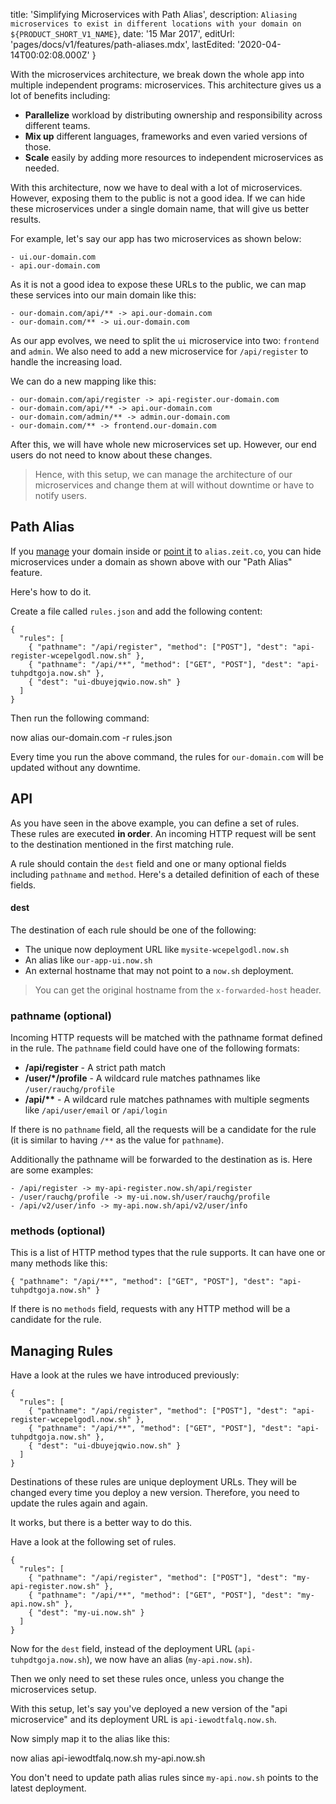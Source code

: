 
  title: 'Simplifying Microservices with Path Alias',
  description: `Aliasing microservices to exist in different locations with your domain on ${PRODUCT_SHORT_V1_NAME}`,
  date: '15 Mar 2017',
  editUrl: 'pages/docs/v1/features/path-aliases.mdx',
  lastEdited: '2020-04-14T00:02:08.000Z'
}

With the microservices architecture, we break down the whole app into multiple independent programs: microservices. This architecture gives us a lot of benefits including:

- **Parallelize** workload by distributing ownership and responsibility across different teams.
- **Mix up** different languages, frameworks and even varied versions of those.
- **Scale** easily by adding more resources to independent microservices as needed.

With this architecture, now we have to deal with a lot of microservices. However, exposing them to the public is not a good idea. If we can hide these microservices under a single domain name, that will give us better results.

For example, let's say our app has two microservices as shown below:

```
- ui.our-domain.com
- api.our-domain.com
```

As it is not a good idea to expose these URLs to the public, we can map these services into our main domain like this:

```
- our-domain.com/api/** -> api.our-domain.com
- our-domain.com/** -> ui.our-domain.com
```

As our app evolves, we need to split the `ui` microservice into two: `frontend` and `admin`. We also need to add a new microservice for `/api/register` to handle the increasing load.

We can do a new mapping like this:

```
- our-domain.com/api/register -> api-register.our-domain.com
- our-domain.com/api/** -> api.our-domain.com
- our-domain.com/admin/** -> admin.our-domain.com
- our-domain.com/** -> frontend.our-domain.com
```

After this, we will have whole new microservices set up. However, our end users do not need to know about these changes.

> Hence, with this setup, we can manage the architecture of our microservices and change them at will without downtime or have to notify users.

## Path Alias

If you [manage](/docs/getting-started/assign-a-domain-name#2.-using-a-custom-domain,-managed-by-now) your domain inside <OrgV1Name /> or [point it](/docs/getting-started/assign-a-domain-name#4.-using-a-custom-domain-with-a-cname) to `alias.zeit.co`, you can hide microservices under a domain as shown above with our "Path Alias" feature.

Here's how to do it.

Create a file called `rules.json` and add the following content:

```
{
  "rules": [
    { "pathname": "/api/register", "method": ["POST"], "dest": "api-register-wcepelgodl.now.sh" },
    { "pathname": "/api/**", "method": ["GET", "POST"], "dest": "api-tuhpdtgoja.now.sh" },
    { "dest": "ui-dbuyejqwio.now.sh" }
  ]
}
```

Then run the following command:

<TerminalInput>now alias our-domain.com -r rules.json</TerminalInput>

Every time you run the above command, the rules for `our-domain.com` will be updated without any downtime.

## API

As you have seen in the above example, you can define a set of rules. These rules are executed **in order**. An incoming HTTP request will be sent to the destination mentioned in the first matching rule.

A rule should contain the `dest` field and one or many optional fields including `pathname` and `method`. Here's a detailed definition of each of these fields.

#### dest

The destination of each rule should be one of the following:

- The unique now deployment URL like `mysite-wcepelgodl.now.sh`
- An alias like `our-app-ui.now.sh`
- An external hostname that may not point to a `now.sh` deployment.

> You can get the original hostname from the `x-forwarded-host` header.

### pathname (optional)

Incoming HTTP requests will be matched with the pathname format defined in the rule. The `pathname` field could have one of the following formats:

- **/api/register** - A strict path match
- **/user/\*/profile** - A wildcard rule matches pathnames like `/user/rauchg/profile`
- **/api/\*\*** - A wildcard rule matches pathnames with multiple segments like `/api/user/email` or `/api/login`

If there is no `pathname` field, all the requests will be a candidate for the rule (it is similar to having `/**` as the value for `pathname`).

Additionally the pathname will be forwarded to the destination as is. Here are some examples:

```
- /api/register -> my-api-register.now.sh/api/register
- /user/rauchg/profile -> my-ui.now.sh/user/rauchg/profile
- /api/v2/user/info -> my-api.now.sh/api/v2/user/info
```

### methods (optional)

This is a list of HTTP method types that the rule supports. It can have one or many methods like this:

```
{ "pathname": "/api/**", "method": ["GET", "POST"], "dest": "api-tuhpdtgoja.now.sh" }
```

If there is no `methods` field, requests with any HTTP method will be a candidate for the rule.

## Managing Rules

Have a look at the rules we have introduced previously:

```
{
  "rules": [
    { "pathname": "/api/register", "method": ["POST"], "dest": "api-register-wcepelgodl.now.sh" },
    { "pathname": "/api/**", "method": ["GET", "POST"], "dest": "api-tuhpdtgoja.now.sh" },
    { "dest": "ui-dbuyejqwio.now.sh" }
  ]
}
```

Destinations of these rules are unique <ProductShortV1Name /> deployment URLs. They will be changed every time you deploy a new version. Therefore, you need to update the rules again and again.

It works, but there is a better way to do this.

Have a look at the following set of rules.

```
{
  "rules": [
    { "pathname": "/api/register", "method": ["POST"], "dest": "my-api-register.now.sh" },
    { "pathname": "/api/**", "method": ["GET", "POST"], "dest": "my-api.now.sh" },
    { "dest": "my-ui.now.sh" }
  ]
}
```

Now for the `dest` field, instead of the deployment URL (`api-tuhpdtgoja.now.sh`), we now have an alias (`my-api.now.sh`).

Then we only need to set these rules once, unless you change the microservices setup.

With this setup, let's say you've deployed a new version of the "api microservice" and its deployment URL is `api-iewodtfalq.now.sh`.

Now simply map it to the alias like this:

<TerminalInput>now alias api-iewodtfalq.now.sh my-api.now.sh</TerminalInput>

You don't need to update path alias rules since `my-api.now.sh` points to the latest deployment.


